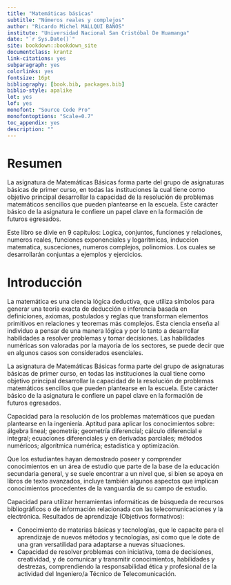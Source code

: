```yaml
---
title: "Matemáticas básicas"
subtitle: "Números reales y complejos"
author: "Ricardo Michel MALLQUI BAÑOS"
institute: "Universidad Nacional San Cristóbal De Huamanga"
date: "`r Sys.Date()`"
site: bookdown::bookdown_site
documentclass: krantz
link-citations: yes
subparagraph: yes
colorlinks: yes
fontsize: 16pt
bibliography: [book.bib, packages.bib]
biblio-style: apalike
lot: yes
lof: yes
monofont: "Source Code Pro"
monofontoptions: "Scale=0.7"
toc_appendix: yes
description: ""
---
```


```{=tex}
\newcommand{\N}{\mathbb{N}}
\newcommand{\R}{\mathbb{R}}
\newcommand{\CC}{\mathbb{C}}
\newcommand{\I}{\mathbb{I}}
\newcommand{\f}{\mathbb{f}}
\newcommand{\X}{\mathbb{X}}
\newcommand{\D}{\mathbb{D}}
\newcommand{\Z}{\mathbb{Z}}
\newcommand{\Q}{\mathbb{Q}}
\newcommand{\norm}[1]{\left\Vert#1\right\Vert}
\newcommand{\abs}[1]{\left\vert#1\right\vert}
\newcommand{\set}[1]{\left\{#1\right\}}
\newcommand{\seq}[1]{\left<#1\right>}
\newcommand{\co}[1]{\left[#1\right]}
\newcommand{\cc}[1]{\left(#1\right)}
\newcommand{\J}{\mathcal{J}}
\newcommand{\K}{\mathcal{K}}
\newcommand{\M}{\mathcal{M}}
\newcommand{\F}{\mathcal{F}}
```
# Resumen {.unnumbered}

La asignatura de Matemáticas Básicas forma parte del grupo de asignaturas básicas de primer curso, en todas las instituciones la cual tiene como objetivo principal desarrollar la capacidad de la resolución de problemas matemáticos sencillos que pueden plantearse en la escuela. Este carácter básico de la asignatura le confiere un papel clave en la formación de futuros egresados.

Este libro se divie en 9 capitulos: Logica, conjuntos, funciones y relaciones, numeros reales, funciones exponenciales y logaritmicas, induccion matematica, susceciones, numeros complejos, polinomios. Los cuales se desarrollarán conjuntas a ejemplos y ejercicios.

# Introducción {.unnumbered}

La matemática es una ciencia lógica deductiva, que utiliza símbolos para generar una teoría exacta de deducción e inferencia basada en definiciones, axiomas, postulados y reglas que transforman elementos primitivos en relaciones y teoremas más complejos. Esta ciencia enseña al individuo a pensar de una manera lógica y por lo tanto a desarrollar habilidades a resolver problemas y tomar decisiones. Las habilidades numéricas son valoradas por la mayoría de los sectores, se puede decir que en algunos casos son considerados esenciales.

La asignatura de Matemáticas Básicas forma parte del grupo de asignaturas básicas de primer curso, en todas las instituciones la cual tiene como objetivo principal desarrollar la capacidad de la resolución de problemas matemáticos sencillos que pueden plantearse en la escuela. Este carácter básico de la asignatura le confiere un papel clave en la formación de futuros egresados.

Capacidad para la resolución de los problemas matemáticos que puedan plantearse en la ingeniería. Aptitud para aplicar los conocimientos sobre: álgebra lineal; geometría; geometría diferencial; cálculo diferencial e integral; ecuaciones diferenciales y en derivadas parciales; métodos numéricos; algorítmica numérica; estadística y optimización.

 Que los estudiantes hayan demostrado poseer y comprender conocimientos en un área de estudio que parte de la base de la educación secundaria general, y se suele encontrar a un nivel que, si bien se apoya en libros de texto avanzados, incluye también algunos aspectos que implican conocimientos procedentes de la vanguardia de su campo de estudio.

 Capacidad para utilizar herramientas informáticas de búsqueda de recursos bibliográficos o de información relacionada con las telecomunicaciones y la electrónica. Resultados de aprendizaje (Objetivos formativos):

 * Conocimiento de materias básicas y tecnologías, que le capacite para el aprendizaje de nuevos métodos y tecnologías, así como que le dote de una gran versatilidad para adaptarse a nuevas situaciones.
 * Capacidad de resolver problemas con iniciativa, toma de decisiones, creatividad, y de comunicar y transmitir conocimientos, habilidades y destrezas, comprendiendo la responsabilidad ética y profesional de la actividad del Ingeniero/a Técnico de Telecomunicación.
